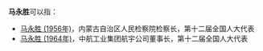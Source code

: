 '''马永胜'''可以指：

* [[马永胜_(1956年)|马永胜 (1956年)]]，内蒙古自治区人民检察院检察长，第十二届全国人大代表
* [[马永胜_(1964年)|马永胜 (1964年)]]，中航工业集团航宇公司董事长，第十二届全国人大代表

{{disambig}}